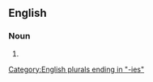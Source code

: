 ==English==

===Noun===
{{head|en|noun form}}

# {{plural of|contingency|lang=en}}

[[Category:English plurals ending in "-ies"]]